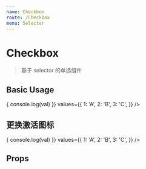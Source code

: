 ```yaml
---
name: Checkbox
route: /Checkbox
menu: Selector
---
```



# Checkbox

> 基于 selector 的单选组件

## Basic Usage

<Playground>
  <Checkbox onChange={val => {
    console.log(val)
  }} values={{
    1: 'A',
    2: 'B',
    3: 'C',
  }} />
</Playground>

## 更换激活图标

<Playground>
  <Checkbox
    n="star"
    onChange={val => {
      console.log(val)
    }} values={{
      1: 'A',
      2: 'B',
      3: 'C',
    }} />
</Playground>

## Props

<Props of={Radio} />
